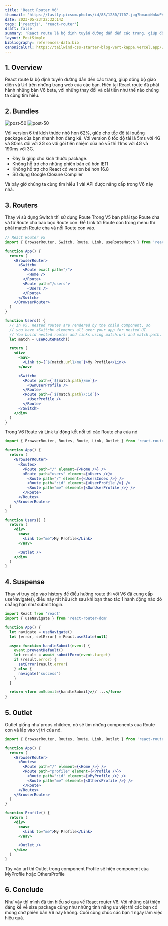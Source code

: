```yaml
---
title: 'React Router V6'
thumnail: 'https://fastly.picsum.photos/id/88/1280/1707.jpg?hmac=NnkwPVDBTVxHkc4rALB_fyu-OHY2usdm7iRk5El7JC4'
date: 2023-05-23T22:32:14Z
tags: ['reactjs', 'react-router']
draft: false
summary: 'React route là bộ định tuyến đường dẫn đến các trang, giúp đồng bộ giao diện và Url trên những trang web của các bạn'
layout: PostSimple
bibliography: references-data.bib
canonicalUrl: https://tailwind-css-starter-blog-vert-kappa.vercel.app//blog/new-features-in-v1/
---
```


<TOCInline toc={props.toc} toHeading={2} />

## 1. Overview

React route là bộ định tuyến đường dẫn đến các trang, giúp đồng bộ giao diện và Url trên những trang web của các bạn. Hiện tại React route đã phát hành những bản V6 beta, với những thay đổi và cải tiến như thế nào chúng ta cùng tìm hiểu.

## 2. Bundles

![post-50](https://images.viblo.asia/0b3c8ec9-e699-4c7f-9792-734a4b890a8e.png)
![post-50](https://images.viblo.asia/5a03bbe9-e317-43bc-95d0-68f045af2e8e.png)

Với version 6 thì kích thước nhỏ hơn 62%, giúp cho tốc độ tải xuống package của bạn nhanh hơn đáng kể. Với version 6 tốc độ tải là 5ms với 4G và 80ms đối với 3G so với gói tiền nhiệm của nó v5 thì 11ms với 4G và 190ms với 3G.

- Đây là giúp cho kích thước package.
- Không hỗ trợ cho những phiên bản cũ hơn IE11
- Không hỗ trợ cho React có version bé hơn 16.8
- Sử dụng Google Closure Compiler

Và bây giờ chúng ta cùng tìm hiểu 1 vài API được nâng cấp trong V6 này nhá.

## 3. Routers

Thay vì sử dụng Switch thì sử dụng Route
Trong V5 bạn phải tạo Route cha và từ Route cha bao bọc Route con. Để Link tới Route con trong menu thì phải match Route cha và nối Route con vào.

```jsx
// React Router v5
import { BrowserRouter, Switch, Route, Link, useRouteMatch } from 'react-router-dom'

function App() {
  return (
    <BrowserRouter>
      <Switch>
        <Route exact path="/">
          <Home />
        </Route>
        <Route path="/users">
          <Users />
        </Route>
      </Switch>
    </BrowserRouter>
  )
}

function Users() {
  // In v5, nested routes are rendered by the child component, so
  // you have <Switch> elements all over your app for nested UI.
  // You build nested routes and links using match.url and match.path.
  let match = useRouteMatch()

  return (
    <div>
      <nav>
        <Link to={`${match.url}/me`}>My Profile</Link>
      </nav>

      <Switch>
        <Route path={`${match.path}/me`}>
          <OwnUserProfile />
        </Route>
        <Route path={`${match.path}/:id`}>
          <UserProfile />
        </Route>
      </Switch>
    </div>
  )
}
```

Trong V6 Route và Link tự động kết nối tới các Route cha của nó

```jsx
import { BrowserRouter, Routes, Route, Link, Outlet } from 'react-router-dom'

function App() {
  return (
    <BrowserRouter>
      <Routes>
        <Route path="/" element={<Home />} />
        <Route path="users" element={<Users />}>
          <Route path="/" element={<UsersIndex />} />
          <Route path=":id" element={<UserProfile />} />
          <Route path="me" element={<OwnUserProfile />} />
        </Route>
      </Routes>
    </BrowserRouter>
  )
}

function Users() {
  return (
    <div>
      <nav>
        <Link to="me">My Profile</Link>
      </nav>

      <Outlet />
    </div>
  )
}
```

## 4. Suspense

Thay vì truy cập vào history để điều hướng route thì với V6 đã cung cấp useNavigate(), điều này rất hữu ích sau khi bạn thao tác 1 hành động nào đó chẳng hạn như submit login.

```jsx
import React from 'react'
import { useNavigate } from 'react-router-dom'

function App() {
  let navigate = useNavigate()
  let [error, setError] = React.useState(null)

  async function handleSubmit(event) {
    event.preventDefault()
    let result = await submitForm(event.target)
    if (result.error) {
      setError(result.error)
    } else {
      navigate('success')
    }
  }

  return <form onSubmit={handleSubmit}>// ...</form>
}
```

## 5. Outlet

Outlet giống như props children, nó sẽ tìm những components của Route con và lắp vào vị trí của nó.

```jsx
import { BrowserRouter, Routes, Route, Link, Outlet } from 'react-router-dom'

function App() {
  return (
    <BrowserRouter>
      <Routes>
        <Route path="/" element={<Home />} />
        <Route path="profile" element={<Profile />}>
          <Route path=":id" element={<MyProfile />} />
          <Route path="me" element={<OthersProfile />} />
        </Route>
      </Routes>
    </BrowserRouter>
  )
}

function Profile() {
  return (
    <div>
      <nav>
        <Link to="me">My Profile</Link>
      </nav>

      <Outlet />
    </div>
  )
}
```

Tùy vào url thì Outlet trong component Profile sẽ hiện component của MyProfile hoặc OthersProfile

## 6. Conclude

Như vậy thì mình đã tìm hiểu sơ qua về React router V6. Với những cải thiện đáng kể về size package cũng như những tính năng ưu việt thì các bạn có mong chờ phiên bản V6 này không. Cuối cùng chúc các bạn 1 ngày làm việc hiệu quả.
